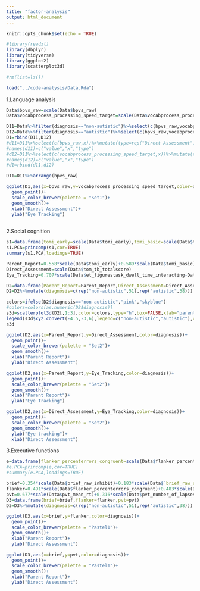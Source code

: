 ```yaml
---
title: "factor-analysis"
output: html_document
---
```


```r
knitr::opts_chunk$set(echo = TRUE)
```

```r
#library(readxl)
library(dbplyr)
library(tidyverse)
library(ggplot2)
library(scatterplot3d)
```



```r
#rm(list=ls())
```


```r
load("../code-analysis/Data.Rda")
```


1.Language analysis
```r
Data$bpvs_raw=scale(Data$bpvs_raw)
Data$vocabprocess_processing_speed_target=scale(Data$vocabprocess_processing_speed_target)
```

```r
D11=Data%>%filter(diagnosis=="non-autistic")%>%select(c(bpvs_raw,vocabprocess_processing_speed_target))%>%mutate(x=c(1:51),diagnosis=rep("non-autistic",51))
D12=Data%>%filter(diagnosis=="autistic")%>%select(c(bpvs_raw,vocabprocess_processing_speed_target))%>%mutate(x=c(1:38),diagnosis=rep("autistic",38))
D1=rbind(D11,D12)
#d11=D11%>%select(c(bpvs_raw,x))%>%mutate(type=rep("Direct Assessment",51))
#names(d11)=c("value","x","type")
#d12=D11%>%select(c(vocabprocess_processing_speed_target,x))%>%mutate(type=rep("Eye Tracker",51))
#names(d12)=c("value","x","type")
#d1=rbind(d11,d12)
```

```r
D11=D11%>%arrange(bpvs_raw)
```

```r
ggplot(D1,aes(x=bpvs_raw,y=vocabprocess_processing_speed_target,color=diagnosis))+
  geom_point()+
  scale_color_brewer(palette = "Set1")+
  geom_smooth()+
  xlab("Direct Assessment")+
  ylab("Eye Tracking")
  
```

2.Social cognition
```r
s1=data.frame(tomi_early=scale(Data$tomi_early),tomi_basic=scale(Data$tomi_basic),tomi_advanced=scale(Data$tomi_advanced))
s1.PCA=princomp(s1,cor=TRUE)
summary(s1.PCA,loadings=TRUE)
```

```r
Parent_Report=0.558*scale(Data$tomi_early)+0.589*scale(Data$tomi_basic)+0.585*scale(Data$tomi_advanced)
Direct_Assessment=scale(Data$tom_tb_totalscore)
Eye_Tracking=0.707*scale(Data$et_figurestask_dwell_time_interacting-Data$et_figurestask_dwell_time_not_interacting)+0.707*scale(Data$et_falsebelief_testtrial_preference_score)
```

```r
D2=data.frame(Parent_Report=Parent_Report,Direct_Assessment=Direct_Assessment,Eye_Tracking=Eye_Tracking)
D2=D2%>%mutate(diagnosis=c(rep("non-autistic",51),rep("autistic",38)))
```

```r
colors=ifelse(D2$diagnosis=="non-autistic","pink","skyblue")
#colors=colors[as.numeric(D2$diagnosis)]
s3d=scatterplot3d(D2[,1:3],color=colors,type="h",box=FALSE,xlab="parent Report",ylab="Direct Assessment",zlab="Eye Tracking")
legend(s3d$xyz.convert(-4.5,-3,6),legend=c("non-autistic","autistic"),col=c("pink","skyblue"),pch=16,bty="n",cex=0.95)
s3d
```

```r
ggplot(D2,aes(x=Parent_Report,y=Direct_Assessment,color=diagnosis))+
  geom_point()+
  scale_color_brewer(palette = "Set2")+
  geom_smooth()+
  xlab("Parent Report")+
  ylab("Direct Assessment")

ggplot(D2,aes(x=Parent_Report,y=Eye_Tracking,color=diagnosis))+
  geom_point()+
  scale_color_brewer(palette = "Set2")+
  geom_smooth()+
  xlab("Parent Report")+
  ylab("Eye Tracking")

ggplot(D2,aes(x=Direct_Assessment,y=Eye_Tracking,color=diagnosis))+
  geom_point()+
  scale_color_brewer(palette = "Set2")+
  geom_smooth()+
  ylab("Eye tracking")+
  xlab("Direct Assessment")
```


3.Executive functions
```r
e=data.frame(flanker_percenterrors_congruent=scale(Data$flanker_percenterrors_congruent),flanker_percenterrors_incongruent=scale(Data$flanker_percenterrors_incongruent),flanker_mean_rt_congruent=scale(Data$flanker_mean_rt_congruent),flanker_mean_rt_incongruent=scale(Data$flanker_mean_rt_incongruent),pvt_mean_rt=scale(Data$pvt_mean_rt),pvt_number_of_lapses=scale(Data$pvt_number_of_lapses),pvt_mean_lapse_rt=scale(Data$pvt_mean_lapse_rt),pvt_count_falsestarts=scale(Data$pvt_count_falsestarts))
#e.PCA=princomp(e,cor=TRUE)
#summary(e.PCA,loadings=TRUE)
```

```r
brief=0.354*scale(Data$brief_raw_inhibit)+0.183*scale(Data$`brief_raw_self-monitor`)+0.351*scale(Data$brief_raw_shift)+0.330*scale(Data$brief_raw_emotional_control)+0.347*scale(Data$brief_raw_initiate)+0.361*scale(Data$brief_raw_working_memory)+0.371*scale(Data$brief_raw_plan_organise)+0.362*scale(Data$brief_raw_task_monitor)+0.299*scale(Data$brief_raw_organisation_of_materials)
flanker=0.491*scale(Data$flanker_percenterrors_congruent)+0.483*scale(Data$flanker_percenterrors_incongruent)+0.533*scale(Data$flanker_mean_rt_congruent)+0.493*scale(Data$flanker_percenterrors_incongruent)
pvt=0.677*scale(Data$pvt_mean_rt)+0.316*scale(Data$pvt_number_of_lapses)+0.654*scale(Data$pvt_mean_lapse_rt)+0.123*scale(Data$pvt_count_falsestarts)
D3=data.frame(brief=brief,flanker=flanker,pvt=pvt)
D3=D3%>%mutate(diagnosis=c(rep("non-autistic",51),rep("autistic",38)))
```

```r
ggplot(D3,aes(x=brief,y=flanker,color=diagnosis))+
  geom_point()+
  scale_color_brewer(palette = "Pastel1")+
  geom_smooth()+
  xlab("Parent Report")+
  ylab("Direct Assessment")

ggplot(D3,aes(x=brief,y=pvt,color=diagnosis))+
  geom_point()+
  scale_color_brewer(palette = "Pastel1")+
  geom_smooth()+
  xlab("Parent Report")+
  ylab("Direct Assessment")
```







